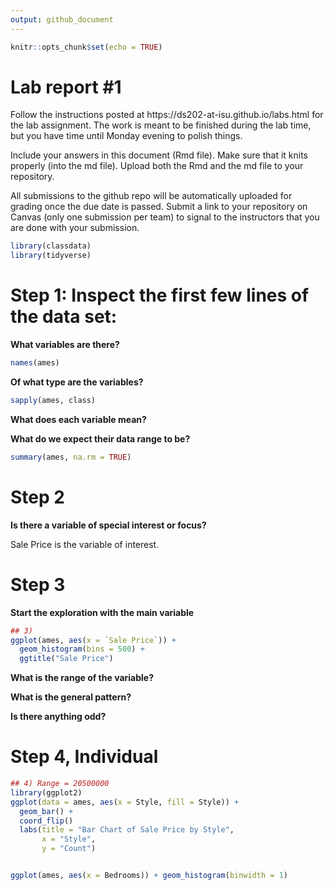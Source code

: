 ```yaml
---
output: github_document
---
```


<!-- README.md is generated from README.Rmd. Please edit the README.Rmd file -->


```r
knitr::opts_chunk$set(echo = TRUE)
```

# Lab report #1

Follow the instructions posted at https://ds202-at-isu.github.io/labs.html for the lab assignment. The work is meant to be finished during the lab time, but you have time until Monday evening to polish things.

Include your answers in this document (Rmd file). Make sure that it knits properly (into the md file). Upload both the Rmd and the md file to your repository.  

All submissions to the github repo will be automatically uploaded for grading once the due date is passed.
Submit a link to your repository on Canvas (only one submission per team) to signal to the instructors that you are done with your submission.

```R

library(classdata)
library(tidyverse)

```


# Step 1: Inspect the first few lines of the data set:

**What variables are there?**
```R
names(ames)
```
**Of what type are the variables?**

```R
sapply(ames, class)
```

**What does each variable mean?**



**What do we expect their data range to be?**
```R

summary(ames, na.rm = TRUE)

```

# Step 2

**Is there a variable of special interest or focus?**

Sale Price is the variable of interest.

# Step 3

**Start the exploration with the main variable**

```r
## 3)
ggplot(ames, aes(x = `Sale Price`)) + 
  geom_histogram(bins = 500) +
  ggtitle("Sale Price")
```
**What is the range of the variable?**



**What is the general pattern?**


**Is there anything odd?**


# Step 4, Individual

```r
## 4) Range = 20500000
library(ggplot2)
ggplot(data = ames, aes(x = Style, fill = Style)) +
  geom_bar() +
  coord_flip()
  labs(title = "Bar Chart of Sale Price by Style",
       x = "Style",
       y = "Count")



```

```r
ggplot(ames, aes(x = Bedrooms)) + geom_histogram(binwidth = 1)
```

